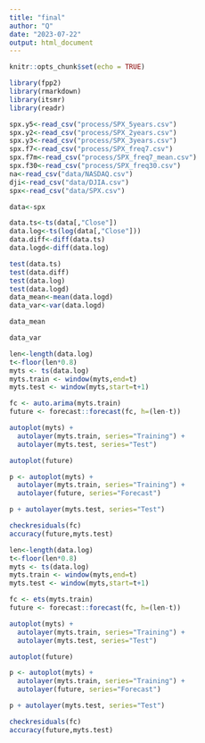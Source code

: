```yaml
---
title: "final"
author: "Q"
date: "2023-07-22"
output: html_document
---
```


```r
knitr::opts_chunk$set(echo = TRUE)
```


```r
library(fpp2)
library(rmarkdown)
library(itsmr)
library(readr)
```

```r
spx.y5<-read_csv("process/SPX_5years.csv")
spx.y2<-read_csv("process/SPX_2years.csv")
spx.y3<-read_csv("process/SPX_3years.csv")
spx.f7<-read_csv("process/SPX_freq7.csv")
spx.f7m<-read_csv("process/SPX_freq7_mean.csv")
spx.f30<-read_csv("process/SPX_freq30.csv")
na<-read_csv("data/NASDAQ.csv")
dji<-read_csv("data/DJIA.csv")
spx<-read_csv("data/SPX.csv")
```
```r
data<-spx
```

```r
data.ts<-ts(data[,"Close"])
data.log<-ts(log(data[,"Close"]))
data.diff<-diff(data.ts)
data.logd<-diff(data.log)
```


```r
test(data.ts)
test(data.diff)
test(data.log)
test(data.logd)
data_mean<-mean(data.logd)
data_var<-var(data.logd)
```
```r
data_mean

data_var
```


```r
len<-length(data.log)
t<-floor(len*0.8)
myts <- ts(data.log)
myts.train <- window(myts,end=t)
myts.test <- window(myts,start=t+1)

fc <- auto.arima(myts.train)
future <- forecast::forecast(fc, h=(len-t))

autoplot(myts) +
  autolayer(myts.train, series="Training") +
  autolayer(myts.test, series="Test")

autoplot(future)

p <- autoplot(myts) +
  autolayer(myts.train, series="Training") +
  autolayer(future, series="Forecast")

p + autolayer(myts.test, series="Test")

checkresiduals(fc)
accuracy(future,myts.test)
```

```r
len<-length(data.log)
t<-floor(len*0.8)
myts <- ts(data.log)
myts.train <- window(myts,end=t)
myts.test <- window(myts,start=t+1)

fc <- ets(myts.train)
future <- forecast::forecast(fc, h=(len-t))

autoplot(myts) +
  autolayer(myts.train, series="Training") +
  autolayer(myts.test, series="Test")

autoplot(future)

p <- autoplot(myts) +
  autolayer(myts.train, series="Training") +
  autolayer(future, series="Forecast")

p + autolayer(myts.test, series="Test")

checkresiduals(fc)
accuracy(future,myts.test)
```





